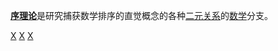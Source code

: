 '''[[序理论|序理论]]'''是研究捕获数学排序的直觉概念的各种[[二元关系|二元关系]]的[[数学|数学]]分支。
{{Commonscat|Order theory}}

[[Category:数学关系|X]]
[[Category:范畴论|X]]
[[Category:离散数学|X]]